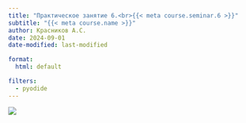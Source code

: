 ```yaml
---
title: "Практическое занятие 6.<br>{{< meta course.seminar.6 >}}"
subtitle: "{{< meta course.name >}}"
author: Красников А.С.
date: 2024-09-01
date-modified: last-modified

format:
  html: default

filters:
  - pyodide
---
```


![](./img/_lead.png){fig-align="center"}

